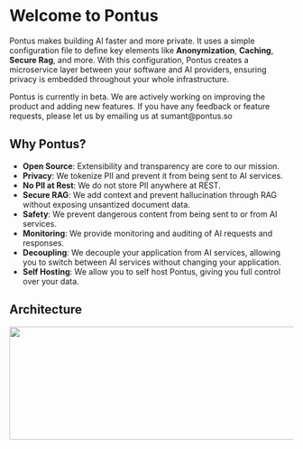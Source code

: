 
# Welcome to Pontus

Pontus makes building AI faster and more private. It uses a simple configuration file to define key elements like **Anonymization**, **Caching**, **Secure Rag**, and more. With this configuration, Pontus creates a microservice layer between your software and AI providers, ensuring privacy is embedded throughout your whole infrastructure.


<Callout type="warning">
    Pontus is currently in beta. We are actively working on improving the product and adding new features. If you have any feedback or feature requests, please let us by emailing us at <span> sumant@pontus.so </span>
</Callout>


<br/>



## Why Pontus?
* **Open Source**: Extensibility and transparency are core to our mission.
* **Privacy**: We tokenize PII and prevent it from being sent to AI services.
* **No PII at Rest**: We do not store PII anywhere at REST.
* **Secure RAG**: We add context and prevent hallucination through RAG without exposing unsantized document data.
* **Safety**: We prevent dangerous content from being sent to or from AI services.
* **Monitoring**: We provide monitoring and auditing of AI requests and responses.
* **Decoupling**: We decouple your application from AI services, allowing you to switch between AI services without changing your application.
* **Self Hosting**: We allow you to self host Pontus, giving you full control over your data.

## Architecture
<Image src="/LLM_Architecture.png" width="800" height="200"/>